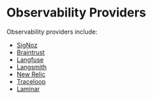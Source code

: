 # Observability Providers

Observability providers include:
- [SigNoz](./providers/signoz.mdx)
- [Braintrust](./providers/braintrust.mdx)
- [Langfuse](./providers/langfuse.mdx)
- [Langsmith](./providers/langsmith.mdx)
- [New Relic](./providers/new-relic.mdx)
- [Traceloop](./providers/traceloop.mdx)
- [Laminar](./providers/laminar.mdx)